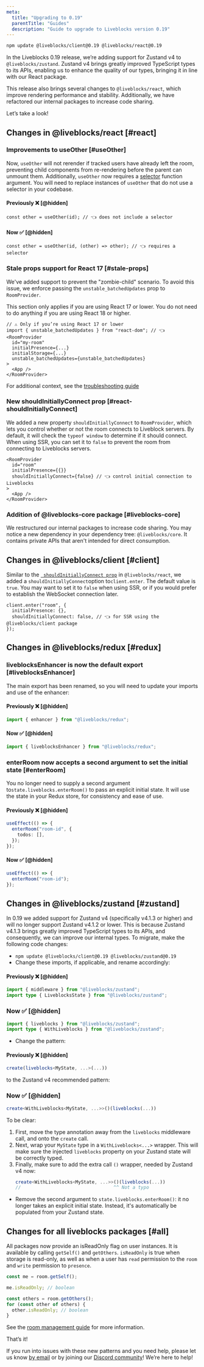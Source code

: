 ```yaml
---
meta:
  title: "Upgrading to 0.19"
  parentTitle: "Guides"
  description: "Guide to upgrade to Liveblocks version 0.19"
---
```


```bash
npm update @liveblocks/client@0.19 @liveblocks/react@0.19
```

In the Liveblocks 0.19 release, we’re adding support for Zustand v4 to
`@liveblocks/zustand`. Zustand v4 brings greatly improved TypeScript types to
its APIs, enabling us to enhance the quality of our types, bringing it in line
with our React package.

This release also brings several changes to `@liveblocks/react`, which improve
rendering performance and stability. Additionally, we have refactored our
internal packages to increase code sharing.

Let’s take a look!

## Changes in @liveblocks/react [#react]

### Improvements to useOther [#useOther]

Now, `useOther` will not rerender if tracked users have already left the room,
preventing child components from re-rendering before the parent can unmount
them. Additionally, `useOther` now requires a
[selector](/docs/api-reference/liveblocks-react#selectors-receive-immutable-data)
function argument. You will need to replace instances of `useOther` that do not
use a selector in your codebase.

#### Previously ❌ [@hidden]

```tsx
const other = useOther(id); // 👈 does not include a selector
```

#### Now ✅ [@hidden]

```tsx
const other = useOther(id, (other) => other); // 👈 requires a selector
```

### Stale props support for React 17 [#stale-props]

We've added support to prevent the "zombie-child" scenario. To avoid this issue,
we enforce passing the `unstable_batchedUpdates` prop to `RoomProvider`.

<Banner title="You may not need this">

This section only applies if you are using React 17 or lower. You do not need to
do anything if you are using React 18 or higher.

</Banner>

```tsx highlight="2,8"
// ⚠️ Only if you’re using React 17 or lower
import { unstable_batchedUpdates } from "react-dom"; // 👈
<RoomProvider
  id="my-room"
  initialPresence={...}
  initialStorage={...}
  unstable_batchedUpdates={unstable_batchedUpdates}
>
  <App />
</RoomProvider>
```

For additional context, see the
[troubleshooting guide](/docs/guides/troubleshooting#stale-props-zombie-child)

### New shouldInitiallyConnect prop [#react-shouldInitiallyConnect]

We added a new property `shouldInitiallyConnect` to `RoomProvider`, which lets
you control whether or not the room connects to Liveblock servers. By default,
it will check the `typeof window` to determine if it should connect. When using
SSR, you can set it to `false` to prevent the room from connecting to Liveblocks
servers.

```tsx highlight="4"
<RoomProvider
  id="room"
  initialPresence={{}}
  shouldInitiallyConnect={false} // 👈 control initial connection to Liveblocks
>
  <App />
</RoomProvider>
```

### Addition of @liveblocks-core package [#liveblocks-core]

We restructured our internal packages to increase code sharing. You may notice a
new dependency in your dependency tree: `@liveblocks/core`. It contains private
APIs that aren't intended for direct consumption.

## Changes in @liveblocks/client [#client]

Similar to the [` shouldInitiallyConnect prop`](#react-shouldInitiallyConnect)
in `@liveblocks/react`, we added a `shouldInitiallyConnect`option
to`client.enter`. The default value is `true`. You may want to set it to `false`
when using SSR, or if you would prefer to establish the WebSocket connection
later.

```tsx
client.enter("room", {
  initialPresence: {},
  shouldInitiallyConnect: false, // 👈 for SSR using the @liveblocks/client package
});
```

## Changes in @liveblocks/redux [#redux]

### liveblocksEnhancer is now the default export [#liveblocksEnhancer]

The main export has been renamed, so you will need to update your imports and
use of the enhancer:

#### Previously ❌ [@hidden]

```ts
import { enhancer } from "@liveblocks/redux";
```

#### Now ✅ [@hidden]

```ts
import { liveblocksEnhancer } from "@liveblocks/redux";
```

### enterRoom now accepts a second argument to set the initial state [#enterRoom]

You no longer need to supply a second argument to`state.liveblocks.enterRoom()`
to pass an explicit initial state. It will use the state in your Redux store,
for consistency and ease of use.

#### Previously ❌ [@hidden]

```ts
useEffect(() => {
  enterRoom("room-id", {
    todos: [],
  });
});
```

#### Now ✅ [@hidden]

```ts
useEffect(() => {
  enterRoom("room-id");
});
```

## Changes in @liveblocks/zustand [#zustand]

In 0.19 we added support for Zustand v4 (specifically v4.1.3 or higher) and will
no longer support Zustand v4.1.2 or lower. This is because Zustand v4.1.3 brings
greatly improved TypeScript types to its APIs, and consequently, we can improve
our internal types. To migrate, make the following code changes:

- `npm update @liveblocks/client@0.19 @liveblocks/zustand@0.19`
- Change these imports, if applicable, and rename accordingly:

#### Previously ❌ [@hidden]

```ts
import { middleware } from "@liveblocks/zustand";
import type { LiveblocksState } from "@liveblocks/zustand";
```

### Now ✅ [@hidden]

```ts
import { liveblocks } from "@liveblocks/zustand";
import type { WithLiveblocks } from "@liveblocks/zustand";
```

- Change the pattern:

#### Previously ❌ [@hidden]

```ts
create(liveblocks<MyState, ...>(...))
```

to the Zustand v4 recommended pattern:

### Now ✅ [@hidden]

```ts
create<WithLiveblocks<MyState, ...>>()(liveblocks(...))
```

To be clear:

1. First, move the type annotation away from the `liveblocks` middleware call,
   and onto the `create` call.
2. Next, wrap your `MyState` type in a `WithLiveblocks<...>` wrapper. This will
   make sure the injected `liveblocks` property on your Zustand state will be
   correctly typed.
3. Finally, make sure to add the extra call `()` wrapper, needed by Zustand v4
   now:
   ```ts
   create<WithLiveblocks<MyState, ...>>()(liveblocks(...))
   //                                  ^^ Not a typo
   ```

- Remove the second argument to `state.liveblocks.enterRoom()`: it no longer
  takes an explicit initial state. Instead, it's automatically be populated from
  your Zustand state.

## Changes for all liveblocks packages [#all]

All packages now provide an isReadOnly flag on user instances. It is available
by calling `getSelf()` and `getOthers`. `isReadOnly` is true when storage is
read-only, as well as when a user has `read` permission to the `room` and
`write` permission to `presence`.

```ts highlight="3,5"
const me = room.getSelf();

me.isReadOnly; // boolean

const others = room.getOthers();
for (const other of others) {
  other.isReadOnly; // boolean
}
```

See the [room management guide](/docs/guides/managing-rooms-users-permissions)
for more information.

That’s it!

If you run into issues with these new patterns and you need help, please let us
know [by email](mailto:support.liveblocks.io) or by joining our
[Discord community](/discord)! We’re here to help!
